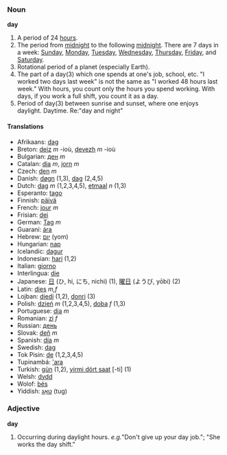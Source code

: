 ===Noun===
'''day'''

#A period of 24 [[hour]]s.
#The period from [[midnight]] to the following [[midnight]]. There are 7 days in a week: [[Sunday]], [[Monday]], [[Tuesday]], [[Wednesday]], [[Thursday]], [[Friday]], and [[Saturday]]. 
#Rotational period of a planet (especially Earth).
#The part of a day(3) which one spends at one's job, school, etc. "I worked two days last week" is not the same as "I worked 48 hours last week." With hours, you count only the hours you spend working. With days, if you work a full shift, you count it as a day.
#Period of day(3) between sunrise and sunset, where one enjoys daylight.  Daytime. Re:"day and night"

====Translations====
*Afrikaans: [[dag]]
*Breton: [[deiz]] ''m'' -ioù, [[devezh]] ''m'' -ioù
*Bulgarian: [[ден]] ''m''
*Catalan: [[dia]] ''m'', [[jorn]] ''m''
*Czech: [[den]] ''m''
*Danish: [[døgn]] (1,3), [[dag]] (2,4,5)
*Dutch: [[dag]] ''m'' (1,2,3,4,5), [[etmaal]] ''n'' (1,3)
*Esperanto: [[tago]]
*Finnish: [[päivä]]
*French: [[jour]] ''m''
*Frisian: [[dei]]
*German: [[Tag]] ''m''
*Guaraní: [[ára]]
*Hebrew: [[יום]] (yom)
*Hungarian: [[nap]]
*Icelandic: [[dagur]]
*Indonesian: [[hari]] (1,2)
*Italian: [[giorno]]
*Interlingua: [[die]]
*Japanese: [[日]] (ひ, hi, にち, nichi) (1), [[曜日]] (ようび, yōbi) (2)
*Latin: [[dies]] ''m,f''
*Lojban: [[djedi]] (1,2), [[donri]] (3)
*Polish: [[dzień]] ''m'' (1,2,3,4,5), [[doba]] ''f'' (1,3) 
*Portuguese: [[dia]] ''m''
*Romanian: [[zi]] ''f''
*Russian: [[день]]
*Slovak: [[deň]] ''m''
*Spanish: [[día]] ''m''
*Swedish: [[dag]]
*Tok Pisin: [[de]] (1,2,3,4,5)
*Tupinambá: [['ara]]
*Turkish: [[gün]] (1,2), [[yirmi dört saat]] [-ti] (1)
*Welsh: [[dydd]]
*Wolof: [[bés]]
*Yiddish: [[טאָג]] (tug)

===Adjective===
'''day'''
#Occurring during daylight hours. <i>e.g.</i>"Don't give up your day job."; "She works the day shift."
